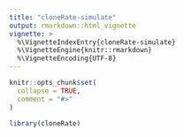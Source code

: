 ```yaml
---
title: "cloneRate-simulate"
output: rmarkdown::html_vignette
vignette: >
  %\VignetteIndexEntry{cloneRate-simulate}
  %\VignetteEngine{knitr::rmarkdown}
  %\VignetteEncoding{UTF-8}
---
```


```r
knitr::opts_chunk$set(
  collapse = TRUE,
  comment = "#>"
)
```

```r
library(cloneRate)
```
